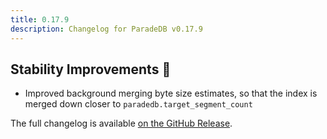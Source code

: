 ```yaml
---
title: 0.17.9
description: Changelog for ParadeDB v0.17.9
---
```


## Stability Improvements 💪

- Improved background merging byte size estimates, so that the index is merged down closer to `paradedb.target_segment_count`

The full changelog is available [on the GitHub Release](https://github.com/paradedb/paradedb/releases/tag/v0.17.9).
